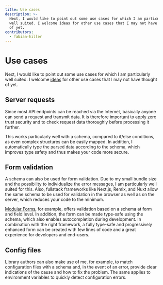 ```yaml
---
title: Use cases
description: >-
  Next, I would like to point out some use cases for which I am particularly
  well suited. I welcome ideas for other use cases that I may not have thought
  of yet.
contributors:
  - fabian-hiller
---
```


# Use cases

Next, I would like to point out some use cases for which I am particularly well suited. I welcome [ideas](https://github.com/fabian-hiller/valibot/issues/new) for other use cases that I may not have thought of yet.

## Server requests

Since most API endpoints can be reached via the Internet, basically anyone can send a request and transmit data. It is therefore important to apply zero trust security and to check request data thoroughly before processing it further.

This works particularly well with a schema, compared to if/else conditions, as even complex structures can be easily mapped. In addition, I automatically type the parsed data according to the schema, which improves type safety and thus makes your code more secure.

## Form validation

A schema can also be used for form validation. Due to my small bundle size and the possibility to individualize the error messages, I am particularly well suited for this. Also, fullstack frameworks like Next.js, Remix, and Nuxt allow the same schema to be used for validation in the browser as well as on the server, which reduces your code to the minimum.

[Modular Forms](https://modularforms.dev/react/guides/validate-your-fields#schema-validation), for example, offers validation based on a schema at form and field level. In addition, the form can be made type-safe using the schema, which also enables autocompletion during development. In combination with the right framework, a fully type-safe and progressively enhanced form can be created with few lines of code and a great experience for developers and end-users.

## Config files

Library authors can also make use of me, for example, to match configuration files with a schema and, in the event of an error, provide clear indications of the cause and how to fix the problem. The same applies to environment variables to quickly detect configuration errors.

